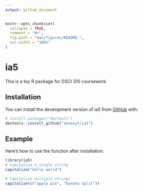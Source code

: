 ```yaml
---
output: github_document
---
```


<!-- README.md is generated from README.Rmd. Please edit that file -->

```r
knitr::opts_chunk$set(
  collapse = TRUE,
  comment = "#>",
  fig.path = "man/figures/README-",
  out.width = "100%"
)
```

# ia5

<!-- badges: start -->
<!-- badges: end -->

This is a toy R package for DSCI 310 coursework.

## Installation

You can install the development version of ia5 from [GitHub](https://github.com/) with:

``` r
# install.packages("devtools")
devtools::install_github("annasyt/ia5")
```

## Example

Here’s how to use the function after installation:

```r
library(ia5)
# Capitalize a single string
capitalize("hello world")

# Capitalize multiple strings
capitalize(c("apple pie", "banana split"))
```
